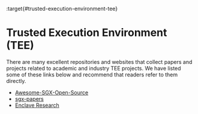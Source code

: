 :target{#trusted-execution-environment-tee}

# Trusted Execution Environment (TEE)

There are many excellent repositories and websites that collect papers and projects related to academic and industry TEE projects. We have listed some of these links below and recommend that readers refer to them directly.

- [Awesome-SGX-Open-Source](https://github.com/Maxul/Awesome-SGX-Open-Source)
- [sgx-papers](https://github.com/vschiavoni/sgx-papers)
- [Enclave Research](https://richardhabeeb.github.io/EnclaveResearch/)
